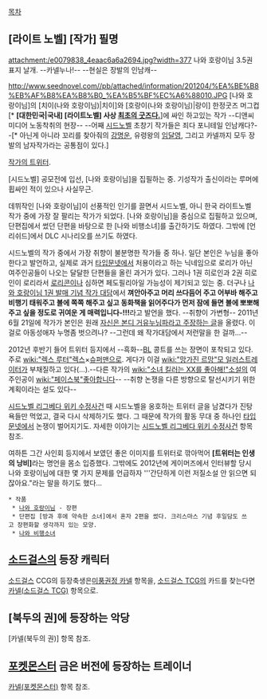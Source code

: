 [[목차]]

== [라이트 노벨] [작가] 필명 ==
attachment:/e0079838_4eaac6a6a2694.jpg?width=377
나와 호랑이님 3.5권 표지 날개. --카넬누나!-- --현실은 장발의 인남캐--

http://www.seednovel.com//pb/attached/information/201204/%EA%BE%B8%EB%AF%B8%EA%B8%B0_%EA%B5%BF%EC%A6%88010.JPG
[나와 호랑이님]의 [치이(나와 호랑이님)|치이]와 [호랑이(나와 호랑이님)|랑이] 한정굿즈 머그컵[* '''[대한민국|국내] [라이트노벨] 사상 [http://www.seednovel.com/pb/view.php?didx=298276 최초의 굿즈다.]''']에 싸인 하고있는 작가 --디앤씨미디어 노동착취의 현장--
--어째 [[시드노벨]] 초창기 작가들은 죄다 포니테일 인남캐다?--[* 아닌게 아니라 꼬리를 찾아줘의 [[강명운]], 유령왕의 [[임달영]], 그리고 카넬까지 모두 장발의 남자작가라는 공통점이 있다.]

[http://twitter.com/kanel12 작가의 트위터].

[시드노벨] 공모전에 입선, [나와 호랑이님]을 집필하는 중. 기성작가 출신이라는 루머에 휩싸인 적이 있으나 사실무근. 

데뷔작인 [나와 호랑이님]이 선풍적인 인기를 끌면서 시드노벨, 아니 한국 라이트노벨 작가 중에 가장 잘 팔리는 작가가 되었다. [나와 호랑이님]을 중심으로 집필하고 있으며, 단편집에서 썼던 단편을 바탕으로 한 [나와 비행소녀]를 출간하기도 하였다. 그밖에 [언리쉬드]에서 DLC 시나리오를 쓰기도 하였다.

시드노벨의 작가 중에서 가장 취향이 불분명한 작가들 중 하나. 일단 본인은 누님을 좋아한다고 발언하고, 실제로 과거 [[타입문넷]]에서 처용이라고 하는 닉네임으로 로리가 아닌 여주인공들이 나오는 달달한 단편들을 올린 과거가 있다. 그러나 1권 히로인과 2권 히로인이 로리라서 [[로리콘]]이나 심하면 페도필리아일 가능성이 제기되고 있는 중. 더구나 [http://www.seednovel.com/pb/94834 나와 호랑이님 1권 발매 기념 작가 대담]에서 '''껴안아주고 머리 쓰다듬어 주고 어부바 해주고 비행기 태워주고 볼에 쪽쪽 해주고 싶고 동화책을 읽어주다가 먼저 잠에 들면 볼에 뽀뽀해 주고 싶을 정도로 귀여운 게 매력입니다-!!!'''라고 발언을 했다. --취향이 가변형-- 2011년 6월 21일에 작가가 본인은 원래 [http://typemoon.net/bbs/board.php?bo_table=freeboard&wr_id=594266 자신은 본디 거유누님파라고 주장하는 글]을 올렸다. 이걸로 아동성애자 누명좀 벗으려나? --그런데 왜 작가대담에서 저런말을 한 걸까...--

2012년 후반기 들어 트위터 등지에서 --흑화--[[BL]] 콩트를 쓰는 장면이 포착되고 있다. 주로 [[wiki:"렉스 루터"렉스]]×[[슈퍼맨]]으로. 게다가 이걸 [[wiki:"망가진 르망"모 일러스트레이터]]가 부채질하고 있다(...).--다른 작가의 [[wiki:"소녀 킬러는 XX를 좋아해!"소설]]의 여주인공이 [[wiki:"페이스북"좋아합니다]]-- --취향 논쟁을 다른 방향으로 탈선시키기 위한 계획이라는 설도 있다--

[[시드노벨 리그베다 위키 수정사건]] 때 시드노벨을 옹호하는 트위터 글을 남겼다가 진탕 욕들만 먹었고, 결국 다시 삭제하기도 했다. 그 때문에 작가의 활동 무대 중 하나인 [[타입문넷]]에서 논쟁이 벌어지기도. 자세한 이야기는 [[시드노벨 리그베다 위키 수정사건]] 항목 참조.

여하튼 그간 사인회 등지에서 보였던 좋은 이미지를 트위터로 깎아먹어 '''[트위터는 인생의 낭비]'''라는 명언을 몸소 입증했다. 그밖에도 2012년에 게이머즈에서 인터뷰할 당시 나와 호랑이님에 대한 몇 가지 문제를 언급하자 '''간단하게 이런 저질소설 안 읽으면 되잖아요."라는 말을 하기도 했다...

 * 작품
  * [[나와 호랑이님]] - 장편
  * 단편집 [방과 후에 약속한 소녀]에서 혼자 2편을 썼다. 크리스마스 기념 후일담도 쓰고 장편화할 생각까지 있는 모양.
  * [[나와 비행소녀]] 

== [[소드걸스]]의 등장 캐릭터 ==
[[소드걸스]] CCG의 등장축생은[[미풍권정 카넬]] 항목을, [[소드걸스 TCG]]의 카드를 찾는다면 [[카넬(소드걸스 TCG)]] 항목으로.

== [북두의 권]에 등장하는 악당 ==
[카넬(북두의 권)] 항목 참조.
== [[포켓몬스터]] 금은 버전에 등장하는 트레이너 ==
[[카넬(포켓몬스터)]] 항목 참조.
